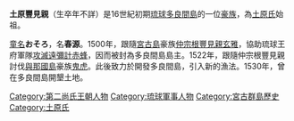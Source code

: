 {{unreferenced|time=2014-01-11T14:16:40+00:00}}
{{Lewchewan|kanji=土原豊見親|kana=ンタバル トゥユミャ|romaji=Ntabaru tuyumya}}
'''土原豐見親'''（生卒年不詳）是16世紀初期[[琉球國|琉球]][[多良間島|多良間島]]的一位[[豪族|豪族]]，為[[土原氏|土原氏]]始祖。

[[童名|童名]]'''おそろ'''，名'''春源'''。1500年，跟隨[[宮古島|宮古島]]豪族[[仲宗根豐見親|仲宗根豐見親玄雅]]，協助琉球王府軍隊[[遠彌計赤蜂之亂|攻滅]][[遠彌計赤蜂|遠彌計赤蜂]]，因而被封為多良間島島主。1522年，跟隨仲宗根豐見親討伐[[與那國島|與那國島]]豪族[[鬼虎|鬼虎]]。此後致力於開發多良間島，引入新的漁法。1530年，曾在多良間島開墾土地。

[[Category:第二尚氏王朝人物|Category:第二尚氏王朝人物]]
[[Category:琉球軍事人物|Category:琉球軍事人物]]
[[Category:宮古群島歷史|Category:宮古群島歷史]]
[[Category:土原氏|Category:土原氏]]